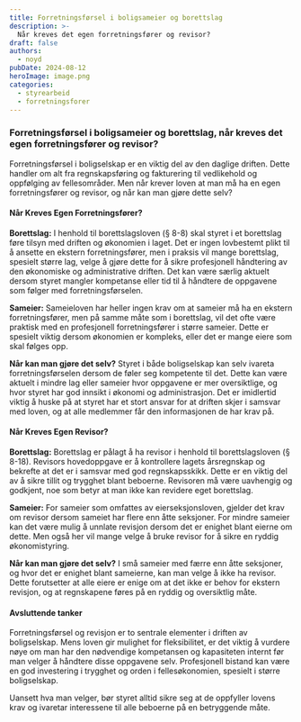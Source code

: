 ```yaml
---
title: Forretningsførsel i boligsameier og borettslag
description: >-
  Når kreves det egen forretningsfører og revisor?
draft: false
authors:
  - noyd
pubDate: 2024-08-12
heroImage: image.png
categories:
  - styrearbeid
  - forretningsforer
---
```


### Forretningsførsel i boligsameier og borettslag, når kreves det egen forretningsfører og revisor?

Forretningsførsel i boligselskap er en viktig del av den daglige driften. Dette handler om alt fra regnskapsføring og fakturering til vedlikehold og oppfølging av fellesområder. Men når krever loven at man må ha en egen forretningsfører og revisor, og når kan man gjøre dette selv?

#### Når Kreves Egen Forretningsfører?

**Borettslag:**
I henhold til borettslagsloven (§ 8-8) skal styret i et borettslag føre tilsyn med driften og økonomien i laget. Det er ingen lovbestemt plikt til å ansette en ekstern forretningsfører, men i praksis vil mange borettslag, spesielt større lag, velge å gjøre dette for å sikre profesjonell håndtering av den økonomiske og administrative driften. Det kan være særlig aktuelt dersom styret mangler kompetanse eller tid til å håndtere de oppgavene som følger med forretningsførselen.

**Sameier:**
Sameieloven har heller ingen krav om at sameier må ha en ekstern forretningsfører, men på samme måte som i borettslag, vil det ofte være praktisk med en profesjonell forretningsfører i større sameier. Dette er spesielt viktig dersom økonomien er kompleks, eller det er mange eiere som skal følges opp.

**Når kan man gjøre det selv?**
Styret i både boligselskap kan selv ivareta forretningsførselen dersom de føler seg kompetente til det. Dette kan være aktuelt i mindre lag eller sameier hvor oppgavene er mer oversiktlige, og hvor styret har god innsikt i økonomi og administrasjon. Det er imidlertid viktig å huske på at styret har et stort ansvar for at driften skjer i samsvar med loven, og at alle medlemmer får den informasjonen de har krav på.

#### Når Kreves Egen Revisor?

**Borettslag:**
Borettslag er pålagt å ha revisor i henhold til borettslagsloven (§ 8-18). Revisors hovedoppgave er å kontrollere lagets årsregnskap og bekrefte at det er i samsvar med god regnskapsskikk. Dette er en viktig del av å sikre tillit og trygghet blant beboerne. Revisoren må være uavhengig og godkjent, noe som betyr at man ikke kan revidere eget borettslag.

**Sameier:**
For sameier som omfattes av eierseksjonsloven, gjelder det krav om revisor dersom sameiet har flere enn åtte seksjoner. For mindre sameier kan det være mulig å unnlate revisjon dersom det er enighet blant eierne om dette. Men også her vil mange velge å bruke revisor for å sikre en ryddig økonomistyring.

**Når kan man gjøre det selv?**
I små sameier med færre enn åtte seksjoner, og hvor det er enighet blant sameierne, kan man velge å ikke ha revisor. Dette forutsetter at alle eiere er enige om at det ikke er behov for ekstern revisjon, og at regnskapene føres på en ryddig og oversiktlig måte.

#### Avsluttende tanker

Forretningsførsel og revisjon er to sentrale elementer i driften av boligselskap. Mens loven gir mulighet for fleksibilitet, er det viktig å vurdere nøye om man har den nødvendige kompetansen og kapasiteten internt før man velger å håndtere disse oppgavene selv. Profesjonell bistand kan være en god investering i trygghet og orden i fellesøkonomien, spesielt i større boligselskap.

Uansett hva man velger, bør styret alltid sikre seg at de oppfyller lovens krav og ivaretar interessene til alle beboerne på en betryggende måte.

